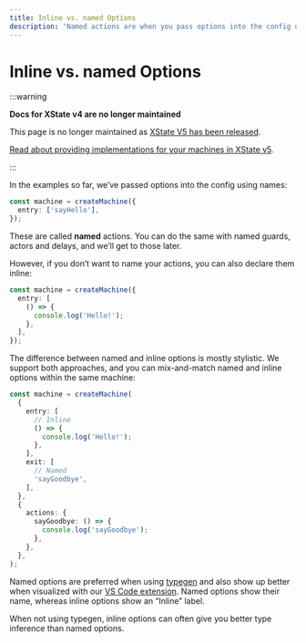 ```yaml
---
title: Inline vs. named Options
description: 'Named actions are when you pass options into the config using names. You can also declare your actions inline without names.'
---
```


# Inline vs. named Options

:::warning

**Docs for XState v4 are no longer maintained**

This page is no longer maintained as [XState V5 has been released](/blog/2023-12-01-xstate-v5).

[Read about providing implementations for your machines in XState v5](/docs/machines#providing-implementations).

:::

In the examples so far, we’ve passed options into the config using names:

```ts
const machine = createMachine({
  entry: ['sayHello'],
});
```

These are called **named** actions. You can do the same with named guards, actors and delays, and we’ll get to those later.

However, if you don’t want to name your actions, you can also declare them inline:

```ts
const machine = createMachine({
  entry: [
    () => {
      console.log('Hello!');
    },
  ],
});
```

The difference between named and inline options is mostly stylistic. We support both approaches, and you can mix-and-match named and inline options within the same machine:

```ts
const machine = createMachine(
  {
    entry: [
      // Inline
      () => {
        console.log('Hello!');
      },
    ],
    exit: [
      // Named
      'sayGoodbye',
    ],
  },
  {
    actions: {
      sayGoodbye: () => {
        console.log('sayGoodbye');
      },
    },
  },
);
```

Named options are preferred when using [typegen](/xstate/typescript/typegen.mdx) and also show up better when visualized with our [VS Code extension](/tools/xstate-vscode-extension.mdx). Named options show their name, whereas inline options show an “Inline” label.

When not using typegen, inline options can often give you better type inference than named options.

